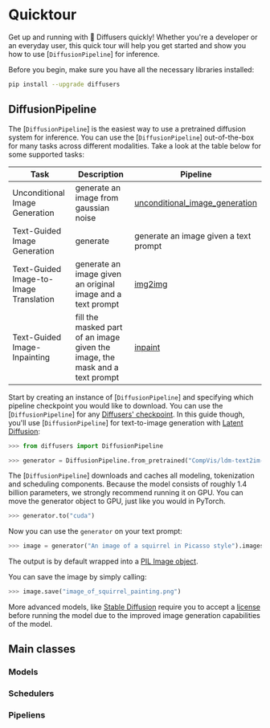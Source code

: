 <!--Copyright 2022 The HuggingFace Team. All rights reserved.

Licensed under the Apache License, Version 2.0 (the "License"); you may not use this file except in compliance with
the License. You may obtain a copy of the License at

http://www.apache.org/licenses/LICENSE-2.0

Unless required by applicable law or agreed to in writing, software distributed under the License is distributed on
an "AS IS" BASIS, WITHOUT WARRANTIES OR CONDITIONS OF ANY KIND, either express or implied. See the License for the
specific language governing permissions and limitations under the License.
-->

# Quicktour

Get up and running with 🧨 Diffusers quickly!
Whether you're a developer or an everyday user, this quick tour will help you get started and show you how to use [`DiffusionPipeline`] for inference.

Before you begin, make sure you have all the necessary libraries installed:

```bash
pip install --upgrade diffusers
```

## DiffusionPipeline

The [`DiffusionPipeline`] is the easiest way to use a pretrained diffusion system for inference. You can use the [`DiffusionPipeline`] out-of-the-box for many tasks across different modalities. Take a look at the table below for some supported tasks:

| **Task**                     | **Description**                                                                                              | **Pipeline**
|------------------------------|--------------------------------------------------------------------------------------------------------------|-----------------|
| Unconditional Image Generation          | generate an image from gaussian noise | [unconditional_image_generation](./using-diffusers/unconditional_image_generation.mdx`) |
| Text-Guided Image Generation | generate    | generate an image given a text prompt | [conditional_image_generation](./using-diffusers/conditional_image_generation.mdx) |
| Text-Guided Image-to-Image Translation     | generate an image given an original image and a text prompt | [img2img](./using-diffusers/img2img.mdx) |
| Text-Guided Image-Inpainting          | fill the masked part of an image given the image, the mask and a text prompt | [inpaint](./using-diffusers/inpaint.mdx) |

Start by creating an instance of [`DiffusionPipeline`] and specifying which pipeline checkpoint you would like to download. You can use the [`DiffusionPipeline`] for any [Diffusers' checkpoint](https://huggingface.co/models?library=diffusers&sort=downloads). In this guide though, you'll use [`DiffusionPipeline`] for text-to-image generation with [Latent Diffusion](https://huggingface.co/CompVis/ldm-text2im-large-256):

```py
>>> from diffusers import DiffusionPipeline

>>> generator = DiffusionPipeline.from_pretrained("CompVis/ldm-text2im-large-256")
```

The [`DiffusionPipeline`] downloads and caches all modeling, tokenization and scheduling components. 
Because the model consists of roughly 1.4 billion parameters, we strongly recommend running it on GPU.
You can move the generator object to GPU, just like you would in PyTorch.

```py
>>> generator.to("cuda")
```

Now you can use the `generator` on your text prompt:

```py
>>> image = generator("An image of a squirrel in Picasso style").images[0]
```

The output is by default wrapped into a [PIL Image object](https://pillow.readthedocs.io/en/stable/reference/Image.html?highlight=image#the-image-class).

You can save the image by simply calling:

```py
>>> image.save("image_of_squirrel_painting.png")
```

More advanced models, like [Stable Diffusion](https://huggingface.co/CompVis/stable-diffusion) require you to accept a [license](https://huggingface.co/spaces/CompVis/stable-diffusion-license) before running the model due to the improved image generation capabilities of the model.

## Main classes

### Models

### Schedulers

### Pipeliens



